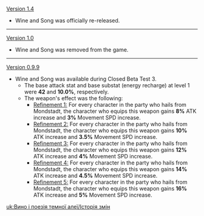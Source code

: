{{Change History/Header}}
[[Version 1.4]]
* Wine and Song was officially re-released.
----
[[Version 1.0]]
* Wine and Song was removed from the game.
----
[[Version 0.9.9]]
* Wine and Song was available during Closed Beta Test 3.
** The base attack stat and base substat (energy recharge) at level 1 were '''42''' and '''10.0%''', respectively.
** The weapon's effect was the following:
***<u>Refinement 1:</u> For every character in the party who hails from Mondstadt, the character who equips this weapon gains '''8%''' ATK increase and '''3%''' Movement SPD increase.
***<u>Refinement 2:</u> For every character in the party who hails from Mondstadt, the character who equips this weapon gains '''10%''' ATK increase and '''3.5%''' Movement SPD increase.
***<u>Refinement 3:</u> For every character in the party who hails from Mondstadt, the character who equips this weapon gains '''12%''' ATK increase and '''4%''' Movement SPD increase.
***<u>Refinement 4:</u> For every character in the party who hails from Mondstadt, the character who equips this weapon gains '''14%''' ATK increase and '''4.5%''' Movement SPD increase.
***<u>Refinement 5:</u> For every character in the party who hails from Mondstadt, the character who equips this weapon gains '''16%''' ATK increase and '''5%''' Movement SPD increase.
<noinclude>

[[uk:Вино і поезія темної алеї/Історія змін]]
</noinclude>